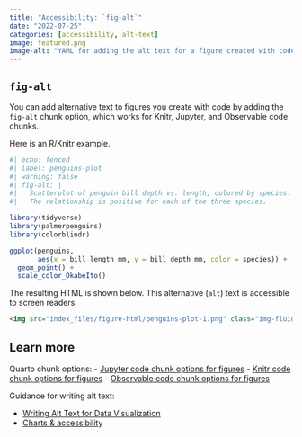```yaml
---
title: "Accessibility: `fig-alt`"
date: "2022-07-25"
categories: [accessibility, alt-text]
image: featured.png
image-alt: "YAML for adding the alt text for a figure created with code. The resulting figure as well as the HTML which shows the alt text for the image."
---
```


## `fig-alt`

You can add alternative text to figures you create with code by adding the `fig-alt` chunk option, which works for Knitr, Jupyter, and Observable code chunks.

Here is an R/Knitr example.

```r
#| echo: fenced
#| label: penguins-plot
#| warning: false
#| fig-alt: |
#|   Scatterplot of penguin bill depth vs. length, colored by species.
#|   The relationship is positive for each of the three species.

library(tidyverse)
library(palmerpenguins)
library(colorblindr)

ggplot(penguins, 
       aes(x = bill_length_mm, y = bill_depth_mm, color = species)) +
  geom_point() +
  scale_color_OkabeIto()
```

The resulting HTML is shown below. This alternative (`alt`) text is accessible to screen readers.

``` html
<img src="index_files/figure-html/penguins-plot-1.png" class="img-fluid" alt="Scatterplot of penguin bill depth vs. length, colored by species. The relationship is positive for each of the three species." width="672">
```

## Learn more

Quarto chunk options:
- [Jupyter code chunk options for figures](https://quarto.org/docs/reference/cells/cells-jupyter.html#figures)
- [Knitr code chunk options for figures](https://quarto.org/docs/reference/cells/cells-knitr.html#figures)
- [Observable code chunk options for figures](https://quarto.org/docs/reference/cells/cells-ojs.html#figures)

Guidance for writing alt text:

- [Writing Alt Text for Data Visualization](https://medium.com/nightingale/writing-alt-text-for-data-visualization-2a218ef43f81)
- [Charts & accessibility](Charts & Accessibility)

